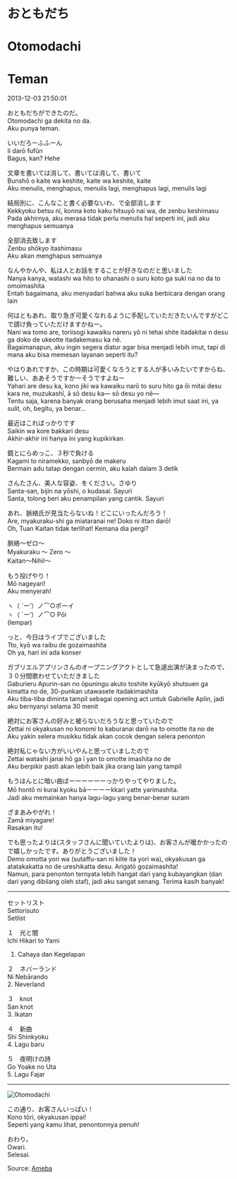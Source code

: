 # おともだち  
# Otomodachi  
# Teman  

2013-12-03 21:50:01  

おともだちができたのだ。  
Otomodachi ga dekita no da.  
Aku punya teman.  

いいだろーふふーん  
Ii darō fufūn  
Bagus, kan? Hehe  

文章を書いては消して、書いては消して、書いて  
Bunshō o kaite wa keshite, kaite wa keshite, kaite  
Aku menulis, menghapus, menulis lagi, menghapus lagi, menulis lagi  

結局別に、こんなこと書く必要ないわ、で全部消します  
Kekkyoku betsu ni, konna koto kaku hitsuyō nai wa, de zenbu keshimasu  
Pada akhirnya, aku merasa tidak perlu menulis hal seperti ini, jadi aku menghapus semuanya  

全部消去致します  
Zenbu shōkyo itashimasu  
Aku akan menghapus semuanya  

なんやかんや、私は人とお話をすることが好きなのだと思いました  
Nanya kanya, watashi wa hito to ohanashi o suru koto ga suki na no da to omoimashita  
Entah bagaimana, aku menyadari bahwa aku suka berbicara dengan orang lain  

何はともあれ、取り急ぎ可愛くなれるように手配していただきたいんですがどこで請け負っていただけますかねー。  
Nani wa tomo are, toriisogi kawaiku nareru yō ni tehai shite itadakitai n desu ga doko de ukeotte itadakemasu ka nē.  
Bagaimanapun, aku ingin segera diatur agar bisa menjadi lebih imut, tapi di mana aku bisa memesan layanan seperti itu?  

やはりあれですか、この時期は可愛くなろうとする人が多いみたいですからね、難しい、ああそうですかーそうですよねー  
Yahari are desu ka, kono jiki wa kawaiku narō to suru hito ga ōi mitai desu kara ne, muzukashī, ā sō desu ka— sō desu yo nē—  
Tentu saja, karena banyak orang berusaha menjadi lebih imut saat ini, ya sulit, oh, begitu, ya benar...  

最近はこればっかりです  
Saikin wa kore bakkari desu  
Akhir-akhir ini hanya ini yang kupikirkan  

鏡とにらめっこ、３秒で負ける  
Kagami to niramekko, sanbyō de makeru  
Bermain adu tatap dengan cermin, aku kalah dalam 3 detik  

さんたさん、美人な容姿、をください。さゆり  
Santa-san, bijin na yōshi, o kudasai. Sayuri  
Santa, tolong beri aku penampilan yang cantik. Sayuri  

あれ、脈絡氏が見当たらないね！どこにいったんだろう！  
Are, myakuraku-shi ga miataranai ne! Doko ni ittan darō!  
Oh, Tuan Kaitan tidak terlihat! Kemana dia pergi?  

脈絡〜ゼロ〜  
Myakuraku 〜 Zero 〜  
Kaitan〜Nihil〜  

もう投げやり！  
Mō nageyari!  
Aku menyerah!  

ヽ（ ´ー‘）ノ⌒○ポーイ  
ヽ（ ´ー‘）ノ⌒○ Pōi  
(lempar)  

っと、今日はライブでございました  
Tto, kyō wa raibu de gozaimashita  
Oh ya, hari ini ada konser  

ガブリエルアプリンさんのオープニングアクトとして急遽出演が決まったので、３０分間歌わせていただきました  
Gaburieru Apurin-san no ōpuningu akuto toshite kyūkyō shutsuen ga kimatta no de, 30-punkan utawasete itadakimashita  
Aku tiba-tiba diminta tampil sebagai opening act untuk Gabrielle Aplin, jadi aku bernyanyi selama 30 menit  

絶対にお客さんの好みと被らないだろうなと思っていたので  
Zettai ni okyakusan no konomi to kaburanai darō na to omotte ita no de  
Aku yakin selera musikku tidak akan cocok dengan selera penonton  

絶対私じゃない方がいいやんと思っていましたので  
Zettai watashi janai hō ga ī yan to omotte imashita no de  
Aku berpikir pasti akan lebih baik jika orang lain yang tampil  

もうほんとに暗い曲ばーーーーーーっかりやってやりました。  
Mō hontō ni kurai kyoku bāーーーーkkari yatte yarimashita.  
Jadi aku memainkan hanya lagu-lagu yang benar-benar suram  

ざまあみやがれ！  
Zamā miyagare!  
Rasakan itu!  

でも思ったよりは(スタッフさんに聞いていたよりは)、お客さんが暖かかったので嬉しかったです。ありがとうございました！  
Demo omotta yori wa (sutaffu-san ni kiite ita yori wa), okyakusan ga atatakakatta no de ureshikatta desu. Arigatō gozaimashita!  
Namun, para penonton ternyata lebih hangat dari yang kubayangkan (dan dari yang dibilang oleh staf), jadi aku sangat senang. Terima kasih banyak!  

---

セットリスト  
Settorisuto  
Setlist  

１　光と闇  
Ichi Hikari to Yami  
1. Cahaya dan Kegelapan  

２　ネバーランド  
Ni Nebārando  
2. Neverland  

３　knot  
San knot  
3. Ikatan  

４　新曲  
Shi Shinkyoku  
4. Lagu baru  

５　夜明けの詩  
Go Yoake no Uta  
5. Lagu Fajar  

---

![Otomodachi](./Otomodachi.jpg)

この通り、お客さんいっぱい！  
Kono tōri, okyakusan ippai!  
Seperti yang kamu lihat, penontonnya penuh!  

おわり。  
Owari.  
Selesai.  

Source: [Ameba](https://ameblo.jp/arihara6/entry-11716718435.html)